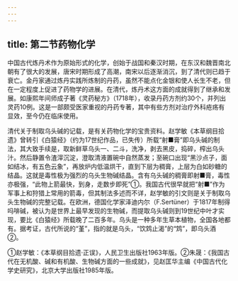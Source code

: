 ```yaml
---
---
---
```

title: 第二节药物化学
---



中国古代炼丹术作为原始形式的化学，创始于战国和秦汉时期，在东汉和魏晋南北朝有了很大的发展，唐宋时期形成了高潮，南宋以后逐渐消沉，到了清代则已趋于衰亡。金丹家通过炼丹实践所炼制的丹药，虽然不能点化金银和使人长生不老，但在一定程度上促进了药物学的进展。在清代，炼丹术这方面的成就得到了继承和发展。如康熙年间师成子著《灵药秘方》（1718年），收录丹药方剂约30个，并列出灵药10例。这是一部颇受医家重视的丹药专著，其中有些方剂对治疗外科疮疡有显效，至今仍在临床使用。

清代关于制取乌头碱的记载，是有关药物化学的宝贵资料。赵学敏《本草纲目拾遗》曾转引《白猿经》（约为17世纪作品，已失传）所载“射■膏”即乌头碱的制法，其大致手续是，取新鲜草乌头一、二斗，洗净，剥去黑皮，捣碎，榨出乌头汁。然后静置令渣滓沉淀，澄取清液置碗中自然蒸发；至碗口出现“黑沙点子，面如结冰，有五色云象”，再放炉内低温烘干，直到下层为稠膏，上层为白如砂糖的结晶。这就是毒性极为强烈的乌头生物碱结晶。含有乌头碱的稠膏即射■膏，毒性亦极强，“此物上箭最快，到身，走数步即死”①。我国古代很早就把“射■”作为军事上和狩猎上常用的箭毒，但其制法多述而不详，赵学敏的引文则是关于制取乌头生物碱的完整记载。在欧洲，德国化学家泽迪内尔（F.Sertüner）于1817年制得吗啡碱，被认为是世界上最早发现的生物碱，而提取乌头碱则到19世纪中叶才实现，要比《白猿经》所载晚了二百多年。乌头是一种多年生草本植物，全国各地都有。据考证，古代所说的“堇”，指的就是乌头，“饮鸩止渴”的“鸩”，即乌头酒②。

①赵学敏：《本草纲目拾遗·正误》，人民卫生出版社1963年版。②朱晟：《我国古代在无机酸、碱和有机酸、生物碱方面的一些成就》，见赵匡华主编《中国古代化学史研究》，北京大学出版社1985年版。